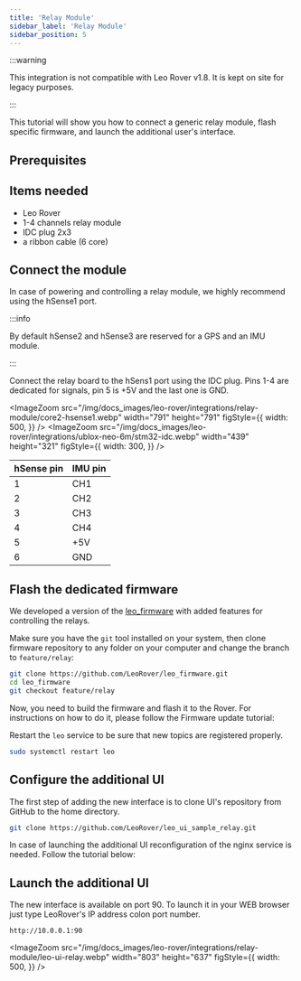 ```yaml
---
title: 'Relay Module'
sidebar_label: 'Relay Module'
sidebar_position: 5
---
```



:::warning

This integration is not compatible with Leo Rover v1.8. It is kept on site for
legacy purposes.

:::

This tutorial will show you how to connect a generic relay module, flash
specific firmware, and launch the additional user's interface.

## Prerequisites

<LinkButton to="/docs/leo-rover/guides/ssh" description="Connect via SSH" />
<LinkButton
  to="/docs/leo-rover/guides/connect-to-network"
  description="Connect to a local network and the Internet"
/>

## Items needed

- Leo Rover
- 1-4 channels relay module
- IDC plug 2x3
- a ribbon cable (6 core)

## Connect the module

In case of powering and controlling a relay module, we highly recommend using
the hSense1 port.

:::info

By default hSense2 and hSense3 are reserved for a GPS and an IMU module.

:::

Connect the relay board to the hSens1 port using the IDC plug. Pins 1-4 are
dedicated for signals, pin 5 is +5V and the last one is GND.

<ImageZoom
  src="/img/docs_images/leo-rover/integrations/relay-module/core2-hsense1.webp"
  width="791"
  height="791"
  figStyle={{
    width: 500,
  }}
/>
<ImageZoom
  src="/img/docs_images/leo-rover/integrations/ublox-neo-6m/stm32-idc.webp"
  width="439"
  height="321"
  figStyle={{
    width: 300,
  }}
/>

| hSense pin | IMU pin |
| ---------- | ------- |
| 1          | CH1     |
| 2          | CH2     |
| 3          | CH3     |
| 4          | CH4     |
| 5          | +5V     |
| 6          | GND     |

## Flash the dedicated firmware

We developed a version of the
[leo_firmware](https://github.com/LeoRover/leo_firmware) with added features for
controlling the relays.

Make sure you have the `git` tool installed on your system, then clone firmware
repository to any folder on your computer and change the branch to
`feature/relay`:

```bash
git clone https://github.com/LeoRover/leo_firmware.git
cd leo_firmware
git checkout feature/relay
```

Now, you need to build the firmware and flash it to the Rover. For instructions
on how to do it, please follow the Firmware update tutorial:

<LinkButton
  to="/docs/leo-rover/guides/firmware-update"
  description="Firmware update"
/>

Restart the `leo` service to be sure that new topics are registered properly.

```bash
sudo systemctl restart leo
```

## Configure the additional UI

The first step of adding the new interface is to clone UI's repository from
GitHub to the home directory.

```bash
git clone https://github.com/LeoRover/leo_ui_sample_relay.git
```

In case of launching the additional UI reconfiguration of the nginx service is
needed. Follow the tutorial below:

<LinkButton to="additional-ui" description="Include an additional UI" />

## Launch the additional UI

The new interface is available on port 90. To launch it in your WEB browser just
type LeoRover's IP address colon port number.

```
http://10.0.0.1:90
```

<ImageZoom
  src="/img/docs_images/leo-rover/integrations/relay-module/leo-ui-relay.webp"
  width="803"
  height="637"
  figStyle={{
    width: 500,
  }}
/>
